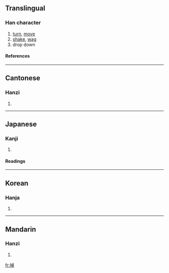 ==Translingual==
===Han character===
{{Han char|rn=64|rad=手|as=08|sn=11|four=5104<sub>6</sub>|canj=手卜日十 (QYAJ)}}
# [[turn]], [[move]]
# [[shake]], [[wag]]
# drop down
====References====
{{Han ref|kx=0436.200|dkj=12243|dj=0786.070|hdz=31896.010|uh=6389|ud=25481|bh=B1BC|bd=45500}}
----
==Cantonese==
===Hanzi===
{{yue-hanzi|jyut=|y=diu6}}
# {{defn|Cantonese}}
----
==Japanese==
===Kanji===
{{ja-kanji|grade=|rs=手08}}
# {{defn|Japanese}} 
====Readings====
{{ja-readings|on=[[とう]] (tō), [[ちょう]] (chō)|kun=[[ふるう]] (furuu)}}
----
==Korean==
===Hanja===
{{ko-hanja|hangeul=도|eumhun=|rv=do|mr=to|y=to}}
# {{defn|Korean}}
----
==Mandarin==
===Hanzi===
{{cmn-hanzi|pin=[[diào]] (diao4)|wg=tiao<sup>4</sup>}}
# {{defn|Mandarin}}

[[fr:掉]]